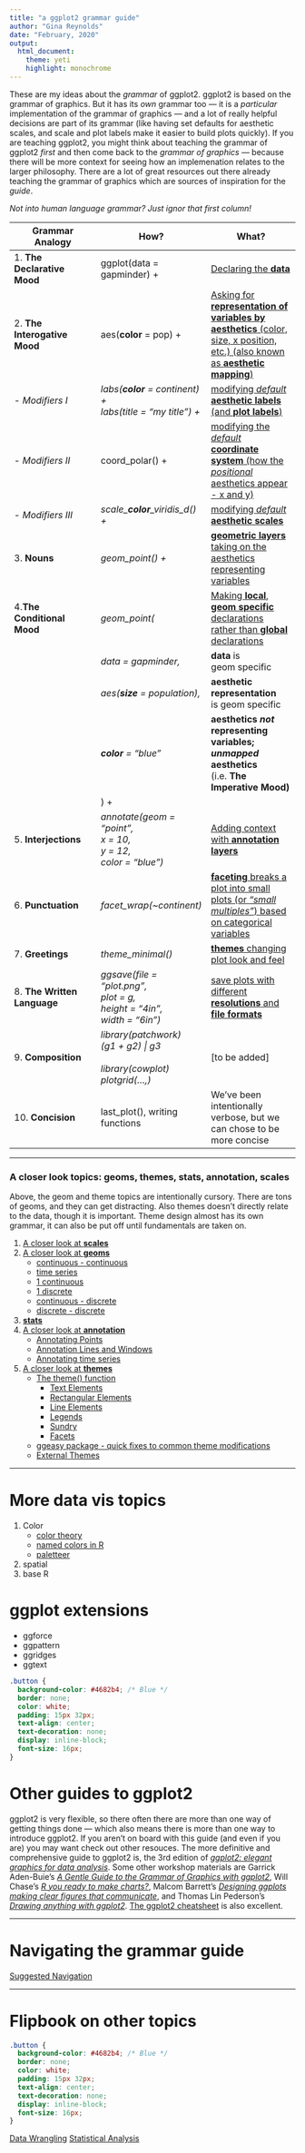 ```yaml
---
title: "a ggplot2 grammar guide"
author: "Gina Reynolds"
date: "February, 2020"
output: 
  html_document:
    theme: yeti
    highlight: monochrome
---
```


These are my ideas about the *grammar* of ggplot2.  ggplot2 is based on the grammar of graphics.  But it has its *own* grammar too --- it is a *particular* implementation of the grammar of graphics --- and a lot of really helpful decisions are part of its grammar (like having set defaults for aesthetic scales, and scale and plot labels make it easier to build plots quickly).  If you are teaching ggplot2, you might think about teaching the grammar of ggplot2 *first* and then come back to the *grammar of graphics* --- because there will be more context for seeing how an implemenation relates to the larger philosophy.  There are a lot of great resources out there already teaching the grammar of graphics which are sources of inspiration for the *guide*.  

*Not into human language grammar?  Just ignor that first column!*

<!-- > ggplot2 is the "programmatic reflection of [the grammar of graphics] theory" - Thomas Lin Pederson -->

<!-- > mapped aesthetics are the "graphical properties of the geometries."  -->

<!-- > scales translate back and forth between values in variables and percievable properties.  -->

<!-- > "geometries are pretty much all you think about all the time" - no -->

<!-- > "basic geometries"  boxplot - rectangle and some lines... -->

<!-- > "globular..." -->

<!-- > "color profile"  in printing... -->

<!-- > theme doesn't flow from the data itself...  "aesthetically pleaseing plots are more readable and likeable, but doesn't relate to the data" -->


<!-- > "legends guides axes are instrumental to understanding the plot - how can I interpret these graphical properties" -->

<!-- Of course it's interesting to teach the grammar of graphics along with ggplot2 --- ggplot2 is an implementation of the grammar of graphics.  But ggplot2 has its own grammar, so if you are teaching that tool, might as well teach that specific grammar.  --> 

<!-- > guides... -->

<!-- > setting aesthetics, vs mapping aesthetics... -->




Grammar Analogy | How?  | What?
---|---|---
1. **The Declarative Mood**  | ggplot(data = gapminder) +| [Declaring the **data**](ggplot2_grammar_guide.html#data){target="_blank"}
2. **The Interogative Mood** |aes(**color** = pop) + | [Asking for **representation of variables by aesthetics** (color, size, x position, etc.) (also known as **aesthetic mapping**) ](ggplot2_grammar_guide.html#aes){target="_blank"}
    - *Modifiers I* | *labs(**color** = continent) +<br>labs(title = "my title") +* | [modifying *default* **aesthetic labels** (and **plot labels**)](modifiers.html#labs){target="_blank"}
    - *Modifiers II* | coord_polar() + | [modifying the *default* **coordinate system** (how the *positional* aesthetics appear - x and y)](modifiers.html#coords){target="_blank"}
    - *Modifiers III* | *scale\_**color**\_viridis_d() +* | [modifying *default* **aesthetic scales**](modifiers.html#scales){target="_blank"}
3. **Nouns** | *geom\_point() +* | [**geometric layers** taking on the aesthetics representing variables](ggplot2_grammar_guide.html#geoms){target="_blank"} 
4.**The Conditional Mood**|*geom\_point(* | [Making **local**, **geom specific** declarations rather than **global** declarations](ggplot2_grammar_guide.html#local){target="_blank"} 
| | *data = gapminder,* | **data** is <br> geom specific 
  | |  *aes(**size** = population),* |  **aesthetic representation**<br> is geom specific
||   ***color** = "blue"<br>*  | **aesthetics *not* representing variables; *unmapped* aesthetics** (i.e.  **The Imperative Mood)** 
|| ) + |
5. **Interjections**| *annotate(geom = "point", <br> x = 10, <br> y = 12, <br> color = "blue")* | [Adding context with **annotation layers**](ggplot2_grammar_guide.html#annotation){target="_blank"}
6. **Punctuation**  | *facet_wrap(~continent)*| [**faceting** breaks a plot into small plots (or *"small multiples"*) based on categorical variables ](facets_themes_ggsave.html#facets){target="_blank"}
7. **Greetings**|*theme_minimal()* | [**themes** changing plot look and feel](facets_themes_ggsave.html#themes){target="_blank"}
8. **The Written Language** | *ggsave(file = "plot.png", <br> plot = g, <br>  height = "4in", <br> width = "6in")*|[save plots with different **resolutions** and **file formats**](facets_themes_ggsave.html#saving){target="_blank"}
9. **Composition** | *library(patchwork) <br> (g1 + g2) \| g3 <br> <br> library(cowplot) <br> plotgrid(...,)* | [to be added]
10. **Concision** | last_plot(), writing functions | We've been intentionally verbose, but we can chose to be more concise
---


<!-- - *Modifiers IV* | guides() + | [to be added?] -->

### A closer look topics: geoms, themes, stats, annotation, scales

Above, the geom and theme topics are intentionally cursory.  There are tons of geoms, and they can get distracting.  Also themes doesn't directly relate to the data, though it is important.  Theme design almost has its own grammar, it can also be put off until fundamentals are taken on. 


1. [A closer look at **scales**](scales.html){target="_blank"}
1. [A closer look at **geoms**](geoms.html){target="_blank"}
    - [continuous - continuous](geoms.html#cc){target="_blank"}
    - [time series](geoms.html#cc){target="_blank"}
    - [1 continuous](geoms.html#c){target="_blank"}
    - [1 discrete](geoms.html#d){target="_blank"}
    - [continuous - discrete](geoms.html#cd){target="_blank"}
    - [discrete - discrete](geoms.html#dd){target="_blank"}
2. [**stats**](stats.html){target="_blank"}
3. [A closer look at **annotation**](annotation.html){target="_blank"}
    - [Annotating Points](){target="_blank"}
    - [Annotation Lines and Windows](){target="_blank"}
    - [Annotating time series](labeling_time_series.html){target="_blank"}
2. [A closer look at **themes**](taming_ggplot_themes.html){target="_blank"}
    - [The theme() function](https://evamaerey.github.io/little_flipbooks_library/taming_themes_in_ggplot/taming_ggplot_themes.html){target="_blank"}
      - [Text Elements](taming_ggplot_themes.html#textelements){target="_blank"}
      - [Rectangular Elements](taming_ggplot_themes.html#rectangularelements){target="_blank"}
      - [Line Elements](taming_ggplot_themes.html#lineelements){target="_blank"}
      - [Legends](taming_ggplot_themes.html#legend){target="_blank"}
      - [Sundry](taming_ggplot_themes.html#sundry){target="_blank"}
      - [Facets](taming_ggplot_themes.html#facet){target="_blank"}
    - [ggeasy package - quick fixes to common theme modifications](themes_ggeasy.html){target="_blank"}
    - [External Themes](external_themes.html){target="_blank"}

    



---


# More data vis topics

1. Color
    - [color theory](color.html){target="_blank"}
    - [named colors in R](named_colors.html){target="_blank"}
    - [paletteer](paletteer.html){target="_blank"}


2. spatial
3. base R


# ggplot extensions

- ggforce
- ggpattern
- ggridges
- ggtext

```css
.button {
  background-color: #4682b4; /* Blue */
  border: none;
  color: white;
  padding: 15px 32px;
  text-align: center;
  text-decoration: none;
  display: inline-block;
  font-size: 16px;
}
```




# Other guides to ggplot2

ggplot2 is very flexible, so there often there are more than one way of getting things done --- which also means there is more than one way to introduce ggplot2.
If you aren't on board with this guide (and even if you are)   you may want check out other resouces.  The more definitive and comprehensive guide to ggplot2 is, the 3rd edition of [*ggplot2: elegant graphics for data analysis*](ggplot2-book.org){target="_blank"}.  Some other workshop materials are Garrick Aden-Buie's [*A Gentle Guide to the Grammar of Graphics with ggplot2*](https://pkg.garrickadenbuie.com/gentle-ggplot2/#1){target="_blank"}, Will Chase's [*R you ready to make charts?*](https://www.williamrchase.com/slides/ggplot_intro.html#1){target="_blank"}, Malcom Barrett's [*Designing ggplots making clear figures that communicate*](https://designing-ggplots.netlify.com/#1){target="_blank"}, and Thomas Lin Pederson's [*Drawing anything with ggplot2*](https://github.com/thomasp85/ggplot2_workshop/blob/master/presentation.pdf){target="_blank"}.  [The ggplot2 cheatsheet](https://rstudio.com/wp-content/uploads/2015/03/ggplot2-cheatsheet.pdf){target="_blank"} is also excellent. 


---

# Navigating the grammar guide

<a href="navigate.html" class="button">Suggested Navigation</a>

---


# Flipbook on other topics



```css
.button {
  background-color: #4682b4; /* Blue */
  border: none;
  color: white;
  padding: 15px 32px;
  text-align: center;
  text-decoration: none;
  display: inline-block;
  font-size: 16px;
}
```

<a href="https://evamaerey.github.io/data_manipulation/about" class="button">Data Wrangling</a>
<a href="https://evamaerey.github.io/statistics/about" class="button">Statistical Analysis</a>




